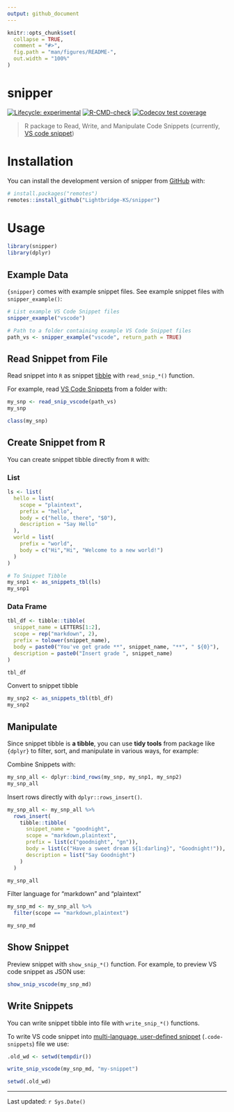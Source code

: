 ```yaml
---
output: github_document
---
```


<!-- README.md is generated from README.Rmd. Please edit that file -->

```r
knitr::opts_chunk$set(
  collapse = TRUE,
  comment = "#>",
  fig.path = "man/figures/README-",
  out.width = "100%"
)
```

# snipper

<!-- badges: start -->
[![Lifecycle: experimental](https://img.shields.io/badge/lifecycle-experimental-orange.svg)](https://lifecycle.r-lib.org/articles/stages.html#experimental)
[![R-CMD-check](https://github.com/Lightbridge-KS/snipper/workflows/R-CMD-check/badge.svg)](https://github.com/Lightbridge-KS/snipper/actions)
[![Codecov test coverage](https://codecov.io/gh/Lightbridge-KS/snipper/branch/main/graph/badge.svg)](https://app.codecov.io/gh/Lightbridge-KS/snipper?branch=main)
<!-- badges: end -->

> R package to Read, Write, and Manipulate Code Snippets (currently, [VS code snippet](https://code.visualstudio.com/docs/editor/userdefinedsnippets#_snippet-scope))


# Installation

You can install the development version of snipper from [GitHub](https://github.com/) with:

``` r
# install.packages("remotes")
remotes::install_github("Lightbridge-KS/snipper")
```

# Usage

```r
library(snipper)
library(dplyr)
```

## Example Data

`{snipper}` comes with example snippet files. See example snippet files with `snipper_example()`:


```r
# List example VS Code Snippet files
snipper_example("vscode")

# Path to a folder containing example VS Code Snippet files
path_vs <- snipper_example("vscode", return_path = TRUE)
```

## Read Snippet from File

Read snippet into `R` as snippet [tibble](https://tibble.tidyverse.org) with `read_snip_*()` function. 

For example, read [VS Code Snippets](https://code.visualstudio.com/docs/editor/userdefinedsnippets) from a folder with:

```r
my_snp <- read_snip_vscode(path_vs)
my_snp
```

```r
class(my_snp)
```

## Create Snippet from R

You can create snippet tibble directly from `R` with:

### List

```r
ls <- list(
  hello = list(
    scope = "plaintext",
    prefix = "hello",
    body = c("hello, there", "$0"),
    description = "Say Hello"
  ),
  world = list(
    prefix = "world",
    body = c("Hi","Hi", "Welcome to a new world!")
  )
) 

# To Snippet Tibble
my_snp1 <- as_snippets_tbl(ls)
my_snp1
```

### Data Frame

```r
tbl_df <- tibble::tibble(
  snippet_name = LETTERS[1:2],
  scope = rep("markdown", 2),
  prefix = tolower(snippet_name),
  body = paste0("You've get grade **", snippet_name, "**", " ${0}"),
  description = paste0("Insert grade ", snippet_name)
)

tbl_df
```

Convert to snippet tibble

```r
my_snp2 <- as_snippets_tbl(tbl_df)
my_snp2
```


## Manipulate

Since snippet tibble is **a tibble**, you can use **tidy tools** from package like `{dplyr}` to filter, sort, and manipulate in various ways, for example:

Combine Snippets with:

```r
my_snp_all <- dplyr::bind_rows(my_snp, my_snp1, my_snp2) 
my_snp_all
```

Insert rows directly with `dplyr::rows_insert()`.

```r
my_snp_all <- my_snp_all %>% 
  rows_insert(
    tibble::tibble(
      snippet_name = "goodnight",
      scope = "markdown,plaintext",
      prefix = list(c("goodnight", "gn")),
      body = list(c("Have a sweet dream ${1:darling}", "Goodnight!")),
      description = list("Say Goodnight")
    )
  ) 

my_snp_all
```

Filter language for "markdown" and "plaintext"

```r
my_snp_md <- my_snp_all %>% 
  filter(scope == "markdown,plaintext")

my_snp_md
```


## Show Snippet

Preview snippet with `show_snip_*()` function. For example, to preview VS code snippet as JSON use:

```r
show_snip_vscode(my_snp_md)
```

## Write Snippets

You can write snippet tibble into file with `write_snip_*()` functions.

To write VS code snippet into [multi-language, user-defined snippet](https://code.visualstudio.com/docs/editor/userdefinedsnippets#_snippet-scope) (`.code-snippets`) file we use:

```r
.old_wd <- setwd(tempdir())

write_snip_vscode(my_snp_md, "my-snippet")

setwd(.old_wd)
```

---

Last updated: `r Sys.Date()`
